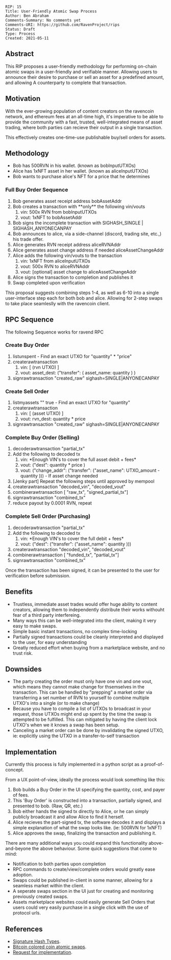 <pre>
RIP: 15
Title: User-Friendly Atomic Swap Process
Author: Ben Abraham
Comments-Summary: No comments yet
Comments-URI: https://github.com/RavenProject/rips
Status: Draft
Type: Process
Created: 2021-05-11
</pre>

==Abstract==

This RIP proposes a user-friendly methodology for performing on-chain atomic swaps in a user-friendly and verifiable manner. Allowing users to announce their desire to purchase or sell an asset for a predefined amount, and allowing A counterparty to complete that transaction.

==Motivation==

With the ever-growing population of content creators on the ravencoin network, and ethereum fees at an all-time high, it's imperative to be able to provide the community with a fast, trusted, well-integrated means of asset trading, where both parties can recieve their output in a single transaction.

This effectively creates one-time-use publishable buy/sell orders for assets.

==Methodology==

*Bob has 500RVN in his wallet. (known as bobInputUTXOs)
*Alice has 1xNFT asset in her wallet. (known as aliceInputUTXOs)
*Bob wants to purchase alice's NFT for a price that he determines

===Full Buy Order Sequence===
# Bob generates asset receipt address bobAssetAddr
# Bob creates a transaction with **only** the following vin/vouts
## vin: 500x RVN from bobInputUTXOs
## vout: 1xNFT to bobAssetAddr
# Bob signs the incomplete transaction with SIGHASH_SINGLE | SIGHASH_ANYONECANPAY
# Bob announces to alice, via a side-channel (discord, trading site, etc.,) his trade offer.
# Alice generates RVN receipt address aliceRVNAddr
# Alice generates asset change address if needed aliceAssetChangeAddr
# Alice adds the following vin/vouts to the transaction
## vin: 1xNFT from aliceInputUTXOs
## vout: 500x RVN to aliceRVNAddr
## vout: [optional] asset change to aliceAssetChangeAddr
# Alice signs the transaction to completion and publishes it
# Swap completed upon verification

This proposal suggests combining steps 1-4, as well as 6-10 into a single user-interface step each for both bob and alice. Allowing for 2-step swaps to take place seamleslly with the ravencoin client.

==RPC Sequence==

The following Sequence works for ravend RPC

===Create Buy Order===
# listunspent - Find an exact UTXO for "quantity" * "price"
# createrawtransaction
## vin: &#91; (rvn UTXO) &#93;
## vout: asset_dest: ("transfer": ( asset_name: quantity ) )
# signrawtransaction "created_raw" sighash=SINGLE|ANYONECANPAY

===Create Sell Order===
# listmyassets "" true - Find an exact UTXO for "quantity"
# createrawtransaction
## vin: &#91; (asset UTXO) &#93;
## vout: rvn_dest: quantity * price
# signrawtransaction "created_raw" sighash=SINGLE|ANYONECANPAY

===Complete Buy Order (Selling) ===
# decoderawtransaction "partial_tx"
# Add the following to decoded tx
## vin: *Enough VIN's to cover the full asset debit + fees*
## vout: ("dest": quantity * price )
## vout: ("change_addr": ("transfer": ("asset_name": UTXO_amount - quantity ))) - If asset change needed
# [Jenky part] Repeat the following steps until approved by mempool
# createrawtransaction "decoded_vin", "decoded_vout"
# combinerawtransaction &#91; "raw_tx", "signed_partial_tx"&#93;
# signrawtransaction "combined_tx"
# reduce payout by 0.0001 RVN, repeat

===Complete Sell Order (Purchasing) ===
# decoderawtransaction "partial_tx"
# Add the following to decoded tx
## vin: *Enough VIN's to cover the full debit + fees*
## vout: ("dest": ("transfer": ("asset_name": quantity )))
# createrawtransaction "decoded_vin", "decoded_vout"
# combinerawtransaction &#91; "funded_tx", "partial_tx"&#93;
# signrawtransaction "combined_tx"

Once the transaction has been signed, it can be presented to the user for verification before submission.

==Benefits==
* Trustless, immediate asset trades would offer huge ability to content creators, allowing them to independently distribute their works withouht fear of a third party interfereing.
* Many ways this can be well-integrated into the client, making it very easy to make swaps.
* Simple basic instant transactions, no complex time-locking
* Partially signed transactions could be cleanly interpreted and displayed to the user, for easy understanding
* Greatly reduced effort when buying from a marketplace website, and no trust risk.

==Downsides==
* The party creating the order must only have one vin and one vout, which means they cannot make change for thsemselves in the transaction. This can be handled by "prepping" a market order via transferring a set number of RVN to yourself to combine multiple UTXO's into a single (or to make change)
* Because you have to compile a list of UTXOs to broadcast in your request, those UTXOs might end up spent by the time the swap is attempted to be fulfilled. This can mitigated by having the client lock UTXO's when we it knows a swap has been setup.
* Canceling a market order can be done by invalidating the signed UTXO, ie: explicitly using the UTXO in a transfer-to-self transaction

==Implementation==

Currently this process is fully implemented in a python script as a proof-of-concept.

From a UX point-of-view, ideally the process would look something like this:
# Bob builds a Buy Order in the UI specifying the quantity, cost, and payer of fees.
# This 'Buy Order' is constructed into a transaction, partially signed, and presented to bob. (Raw, QR, etc.)
# Bob either hands the signed tx directly to Alice, or he can simply publicly broadcast it and allow Alice to find it herself.
# Alice recieves the part-signed tx, the software decodes it and displays a simple explanation of what the swap looks like. (ie: 500RVN for 1xNFT)
# Alice approves the swap, finalizing the transaction and publishing it.

There are many additional ways you could expand this functionality above-and-beyone the above behaviour. Some quick suggestions that come to mind:
* Notification to both parties upon completion
* RPC commands to create/view/complete orders would greatly ease adoption.
* Swaps could be published in-client in some manner, allowing for a seamless market within the client.
* A seperate swaps section in the UI just for creating and monitoring previously created swaps.
* Assets marketplace websites could easily generate Sell Orders that users could very easily purchase in a single click with the use of protocol urls.

==References==
* [https://raghavsood.com/blog/2018/06/10/bitcoin-signature-types-sighash Signature Hash Types].
* [https://groups.google.com/g/bitcoinx/c/pON4XCIBeV4/m/IvzwkU8Vch0J?pli=1 Bitcoin colored coin atomic swaps].
* [https://github.com/RavenProject/Ravencoin/issues/423 Request for implementation].
